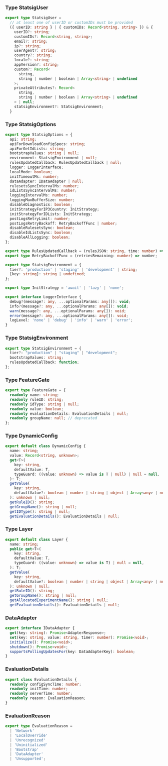 ### Type StatsigUser

```typescript
export type StatsigUser =
  // at least one of userID or customIDs must be provided
  ({ userID: string } | { customIDs: Record<string, string> }) & {
    userID?: string;
    customIDs?: Record<string, string>;
    email?: string;
    ip?: string;
    userAgent?: string;
    country?: string;
    locale?: string;
    appVersion?: string;
    custom?: Record<
      string,
      string | number | boolean | Array<string> | undefined
    >;
    privateAttributes?: Record<
      string,
      string | number | boolean | Array<string> | undefined
    > | null;
    statsigEnvironment?: StatsigEnvironment;
  }
```

### Type StatsigOptions

```typescript
export type StatsigOptions = {
  api: string;
  apiForDownloadConfigSpecs: string;
  apiForGetIdLists: string;
  bootstrapValues: string | null;
  environment: StatsigEnvironment | null;
  rulesUpdatedCallback: RulesUpdatedCallback | null;
  logger: LoggerInterface;
  localMode: boolean;
  initTimeoutMs: number;
  dataAdapter: IDataAdapter | null;
  rulesetsSyncIntervalMs: number;
  idListsSyncIntervalMs: number;
  loggingIntervalMs: number;
  loggingMaxBufferSize: number;
  disableDiagnostics: boolean;
  initStrategyForIP3Country: InitStrategy;
  initStrategyForIDLists: InitStrategy;
  postLogsRetryLimit: number;
  postLogsRetryBackoff: RetryBackoffFunc | number;
  disableRulesetsSync: boolean;
  disableIdListsSync: boolean;
  disableAllLogging: boolean;
};

export type RulesUpdatedCallback = (rulesJSON: string, time: number) => void;
export type RetryBackoffFunc = (retriesRemaining: number) => number;

export type StatsigEnvironment = {
  tier?: 'production' | 'staging' | 'development' | string;
  [key: string]: string | undefined;
};

export type InitStrategy = 'await' | 'lazy' | 'none';

export interface LoggerInterface {
  debug?(message?: any, ...optionalParams: any[]): void;
  info?(message?: any, ...optionalParams: any[]): void;
  warn(message?: any, ...optionalParams: any[]): void;
  error(message?: any, ...optionalParams: any[]): void;
  logLevel: 'none' | 'debug' | 'info' | 'warn' | 'error';
}

```

### Type StatsigEnvironment

```typescript
export type StatsigEnvironment = {
  tier?: "production" | "staging" | "development";
  bootstrapValues: string;
  rulesUpdatedCallback: function;
};
```

### Type FeatureGate

```typescript
export type FeatureGate = {
  readonly name: string;
  readonly ruleID: string;
  readonly idType: string | null;
  readonly value: boolean;
  readonly evaluationDetails: EvaluationDetails | null;
  readonly groupName: null; // deprecated
};
```

### Type DynamicConfig

```typescript
export default class DynamicConfig {
  name: string;
  value: Record<string, unknown>;
  get<T>(
    key: string,
    defaultValue: T,
    typeGuard: ((value: unknown) => value is T | null) | null = null,
  ): T;
  getValue(
    key: string,
    defaultValue?: boolean | number | string | object | Array<any> | null,
  ): unknown | null;
  getRuleID(): string;
  getGroupName(): string | null;
  getIDType(): string | null;
  getEvaluationDetails(): EvaluationDetails | null;
```

### Type Layer

```typescript
export default class Layer {
  name: string;
  public get<T>(
    key: string,
    defaultValue: T,
    typeGuard: ((value: unknown) => value is T) | null = null,
  ): T;
  getValue(
    key: string,
    defaultValue?: boolean | number | string | object | Array<any> | null,
  ): unknown | null;
  getRuleID(): string;
  getGroupName(): string | null;
  getAllocatedExperimentName(): string | null;
  getEvaluationDetails(): EvaluationDetails | null;
```

### DataAdapter

```typescript
export interface IDataAdapter {
  get(key: string): Promise<AdapterResponse>;
  set(key: string, value: string, time?: number): Promise<void>;
  initialize(): Promise<void>;
  shutdown(): Promise<void>;
  supportsPollingUpdatesFor(key: DataAdapterKey): boolean;
}
```

### EvaluationDetails

```typescript
export class EvaluationDetails {
  readonly configSyncTime: number;
  readonly initTime: number;
  readonly serverTime: number;
  readonly reason: EvaluationReason;
}
```

### EvaluationReason

```typescript
export type EvaluationReason =
  | 'Network'
  | 'LocalOverride'
  | 'Unrecognized'
  | 'Uninitialized'
  | 'Bootstrap'
  | 'DataAdapter'
  | 'Unsupported';
```